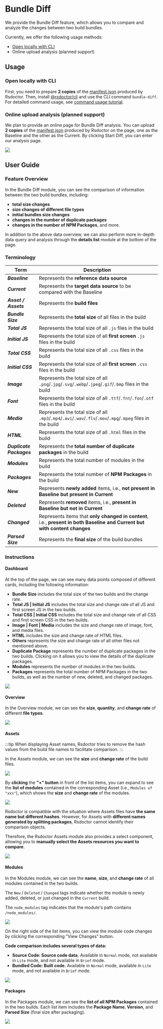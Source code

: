 # Bundle Diff

We provide the Bundle Diff feature, which allows you to compare and analyze the changes between two build bundles.

Currently, we offer the following usage methods:

- [Open locally with CLI](/guide/start/cli)
- Online upload analysis (planned support)

## Usage

### Open locally with CLI

First, you need to prepare **2 copies** of the [manifest.json](/config/options/term#manifestjson) produced by Rsdoctor. Then, install [@rsdoctor/cli](/guide/start/cli#cli-tutorial) and use the CLI command `bundle-diff`. For detailed command usage, see [command usage tutorial](/guide/start/cli#bundle-diff-command).

### Online upload analysis (planned support)

We plan to provide an online page for Bundle Diff analysis. You can upload **2 copies** of the [manifest.json](/config/options/term#manifestjson) produced by Rsdoctor on the page, one as the Baseline and the other as the Current. By clicking Start Diff, you can enter our analysis page.

<img src="https://raw.githubusercontent.com/rspack-contrib/rstack-design-resources/51ae2fdf0635ebf52ef04a11f779314c64ef2fb6/others/assets/rsdoctor/bundle-diff.png" />

## User Guide

### Feature Overview

In the Bundle Diff module, you can see the comparison of information between the two build bundles, including:

- **total size changes**
- **size changes of different file types**
- **initial bundles size changes**
- **changes in the number of duplicate packages**
- **changes in the number of NPM Packages**, and more.

In addition to the above data overview, we can also perform more in-depth data query and analysis through the **details list** module at the bottom of the page.

### Terminology

| Term                             | Description                                                                                                                |
| -------------------------------- | -------------------------------------------------------------------------------------------------------------------------- |
| <b><i>Baseline</i></b>           | Represents the **reference data source**                                                                                   |
| <b><i>Current</i></b>            | Represents the **target data source** to be compared with the Baseline                                                     |
| <b><i>Asset / Assets</i></b>     | Represents the **build files**                                                                                             |
| <b><i>Bundle Size</i></b>        | Represents the **total size** of all files in the build                                                                    |
| <b><i>Total JS</i></b>           | Represents the total size of all `.js` files in the build                                                                  |
| <b><i>Initial JS</i></b>         | Represents the total size of all **first screen** `.js` files in the build                                                 |
| <b><i>Total CSS</i></b>          | Represents the total size of all `.css` files in the build                                                                 |
| <b><i>Initial CSS</i></b>        | Represents the total size of all **first screen** `.css` files in the build                                                |
| <b><i>Image</i></b>              | Represents the total size of all `.png`/`.jpg`/`.svg`/`.webp`/`.jpeg`/`.gif`/`.bmp` files in the build                     |
| <b><i>Font</i></b>               | Represents the total size of all `.ttf`/`.fnt`/`.fon`/`.otf` files in the build                                            |
| <b><i>Media</i></b>              | Represents the total size of all `.mp3`/`.mp4`/`.avi`/`.wav`/`.flv`/`.mov`/`.mpg`/`.mpeg` files in the build               |
| <b><i>HTML</i></b>               | Represents the total size of all `.html` files in the build                                                                |
| <b><i>Duplicate Packages</i></b> | Represents the **total number of duplicate packages** in the build                                                         |
| <b><i>Modules</i></b>            | Represents the total number of modules in the build                                                                        |
| <b><i>Packages</i></b>           | Represents the total number of **NPM Packages** in the build                                                               |
| <b><i>New</i></b>                | Represents **newly added** items, i.e., **not present in Baseline but present in Current**                                 |
| <b><i>Deleted</i></b>            | Represents **removed** items, i.e., **present in Baseline but not in Current**                                             |
| <b><i>Changed</i></b>            | Represents items that **only changed in content**, i.e., **present in both Baseline and Current but with content changes** |
| <b><i>Parsed Size</i></b>        | Represents the **final size** of the build bundles                                                                         |

### Instructions

#### Dashboard

At the top of the page, we can see many data points composed of different cards, including the following information:

- **Bundle Size** includes the total size of the two builds and the change rate.
- **Total JS | Initial JS** includes the total size and change rate of all JS and first screen JS in the two builds.
- **Total CSS | Initial CSS** includes the total size and change rate of all CSS and first screen CSS in the two builds.
- **Image | Font | Media** includes the size and change rate of image, font, and media files.
- **HTML** includes the size and change rate of HTML files.
- **Others** represents the size and change rate of all other files not mentioned above.
- **Duplicate Package** represents the number of duplicate packages in the two builds. Clicking on it allows you to view the details of the duplicate packages.
- **Modules** represents the number of modules in the two builds.
- **Packages** represents the total number of NPM Packages in the two builds, as well as the number of new, deleted, and changed packages.

<img src="https://raw.githubusercontent.com/rspack-contrib/rstack-design-resources/6c20c39a1dd576a513c2a7cb0fb0d2e162f63343/others/assets/rsdoctor/bundle-diff-cards.png" />

#### Overview

In the Overview module, we can see the **size**, **quantity**, and **change rate** of different **file types**.

<img src="https://raw.githubusercontent.com/rspack-contrib/rstack-design-resources/6c20c39a1dd576a513c2a7cb0fb0d2e162f63343/others/assets/rsdoctor/bundle-diff-all.png" />

#### Assets

:::tip
When displaying Asset names, Rsdoctor tries to remove the hash values from the build file names to facilitate comparison.
:::

In the Assets module, we can see the **size** and **change rate** of the build files.

<img src="https://raw.githubusercontent.com/rspack-contrib/rstack-design-resources/632e3087495b569de77a93235196fdacf09627d5/others/assets/rsdoctor/bundle-diff-assets-list.png" />

By **clicking** the **"+" button** in front of the list items, you can expand to see the **list of modules** contained in the corresponding Asset (i.e., `Modules of "xxx"`), which shows the **size** and **change rate** of the modules.

<img src="https://raw.githubusercontent.com/rspack-contrib/rstack-design-resources/632e3087495b569de77a93235196fdacf09627d5/others/assets/rsdoctor/bundle-diff-assets.png" />

Rsdoctor is compatible with the situation where Assets files have **the same name but different hashes**. However, for Assets with **different names generated by splitting packages**, Rsdoctor cannot identify their comparison objects.

Therefore, the Rsdoctor Assets module also provides a select component, allowing you to **manually select the Assets resources you want to compare**.

<img src="https://raw.githubusercontent.com/rspack-contrib/rstack-design-resources/6c20c39a1dd576a513c2a7cb0fb0d2e162f63343/others/assets/rsdoctor/bundle-diff-select-assets.png" />

#### Modules

In the Modules module, we can see the **name**, **size**, and **change rate** of all modules contained in the two builds.

The `New` / `Deleted` / `Changed` tags indicate whether the module is newly added, deleted, or just changed in the `Current` build.

The `node_modules` tag indicates that the module's path contains `/node_modules/`.

<img src="https://raw.githubusercontent.com/rspack-contrib/rstack-design-resources/632e3087495b569de77a93235196fdacf09627d5/others/assets/rsdoctor/bundle-diff-module-list.png" />

On the right side of the list items, you can view the module code changes by clicking the corresponding "View Changes" button.

**Code comparison includes several types of data:**

- **Source Code: Source code data.** Available in `Normal` mode, not available in `Lite` mode, and not available in `Brief` mode.
- **Bundled Code: Built code.** Available in `Normal` mode, available in `Lite` mode, and not available in `Brief` mode.

<img src="https://raw.githubusercontent.com/rspack-contrib/rstack-design-resources/632e3087495b569de77a93235196fdacf09627d5/others/assets/rsdoctor/bundle-diff-module-changes.png" />

#### Packages

In the Packages module, we can see the **list of all NPM Packages** contained in the two builds. Each list item includes the **Package Name**, **Version**, and **Parsed Size** (final size after packaging).

<img src="https://raw.githubusercontent.com/rspack-contrib/rstack-design-resources/632e3087495b569de77a93235196fdacf09627d5/others/assets/rsdoctor/bundle-diff-packages.png" />
